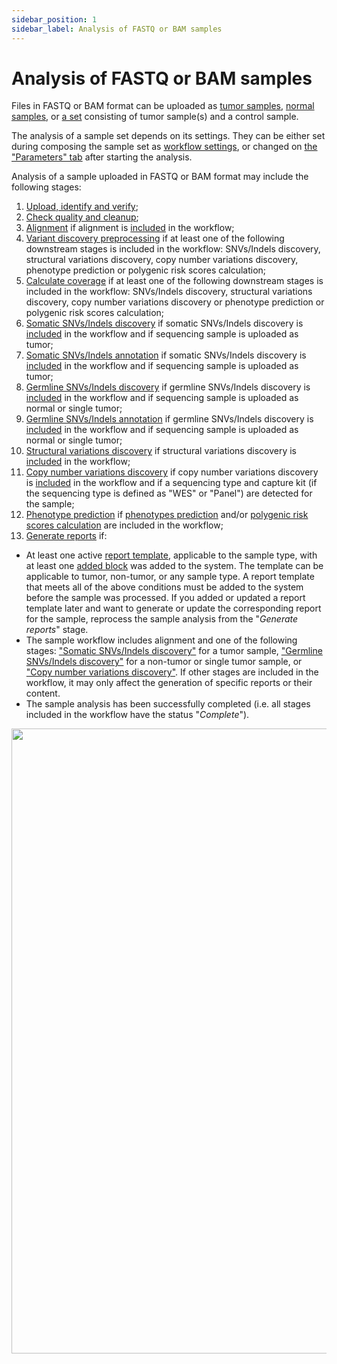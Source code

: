 ```yaml
---
sidebar_position: 1
sidebar_label: Analysis of FASTQ or BAM samples
---
```


# Analysis of FASTQ or BAM samples

Files in FASTQ or BAM format can be uploaded
as [tumor samples](/uploading-samples/tumor-only/upload-for-new-patient),
[normal samples](/uploading-samples/normal-sample/upload-for-new-patient),
or [a set](/uploading-samples/tumor-normal/upload-for-new-patient) consisting of
tumor sample(s) and a control sample.

The analysis of a sample set depends on its settings. They can be either set during composing the sample set
as [workflow settings](/settings/settings/settings), or changed on [the "Parameters" tab](/results/parameters)
after starting the analysis.

Analysis of a sample uploaded in FASTQ or BAM format may include the following stages:
1. [Upload, identify and verify](/results/workflow-details/fastq-analysis/upload-identify-verify);
2. [Check quality and cleanup](/results/workflow-details/fastq-analysis/check-quality-and-cleanup);
3. [Alignment](/results/workflow-details/fastq-analysis/alignment) if alignment
is [included](/settings/settings/alignment-settings) in the workflow;
4. [Variant discovery preprocessing](/results/workflow-details/fastq-analysis/variant-discovery-preprocessing)
if at least one of the following downstream stages is included in the workflow:
SNVs/Indels discovery, structural variations discovery, copy number variations discovery, phenotype prediction
or polygenic risk scores calculation;
5. [Calculate coverage](/results/workflow-details/fastq-analysis/calculate-coverage)
if at least one of the following downstream stages is included in the workflow:
SNVs/Indels discovery, structural variations discovery, copy number variations discovery or phenotype prediction
or polygenic risk scores calculation;
6. [Somatic SNVs/Indels discovery](/results/workflow-details/fastq-analysis/somatic-snvs-indels#somatic-variants-discovery)
if somatic SNVs/Indels discovery is [included](/settings/settings/variant-discovery-settings#somatic-snvs-discovery)
in the workflow and if sequencing sample is uploaded as tumor;
7. [Somatic SNVs/Indels annotation](/results/workflow-details/fastq-analysis/somatic-snvs-indels#annotate-variants)
if somatic SNVs/Indels discovery is [included](/settings/settings/variant-discovery-settings#somatic-snvs-discovery)
in the workflow and if sequencing sample is uploaded as tumor;
8. [Germline SNVs/Indels discovery](/results/workflow-details/fastq-analysis/germline-snvs-indels#germline-variants-discovery)
if germline SNVs/Indels discovery is [included](/settings/settings/variant-discovery-settings#germline-snvs-discovery)
in the workflow and if sequencing sample is uploaded as normal or single tumor;
7. [Germline SNVs/Indels annotation](/results/workflow-details/fastq-analysis/germline-snvs-indels#annotate-variants)
if germline SNVs/Indels discovery is [included](/settings/settings/variant-discovery-settings#germline-snvs-discovery)
in the workflow and if sequencing sample is uploaded as normal or single tumor;
8. [Structural variations discovery](/results/workflow-details/fastq-analysis/structural-variations)
if structural variations discovery is [included](/settings/settings/variant-discovery-settings#sv-discovery) in
the workflow;
9. [Copy number variations discovery](/results/workflow-details/fastq-analysis/cnv-discovery)
if copy number variations discovery is [included](/settings/settings/variant-discovery-settings#cnv-discovery) in
the workflow and if a sequencing type and capture kit (if the sequencing type is defined as "WES" or "Panel")
are detected for the sample;
10. [Phenotype prediction](/results/workflow-details/fastq-analysis/phenotypes)
if [phenotypes prediction](/settings/settings/variant-discovery-settings#enable-phenotype-prediction) and/or
[polygenic risk scores calculation](/settings/settings/variant-discovery-settings#polygenic-risk-scores-calculation)
are included in the workflow;
11. [Generate reports](/results/workflow-details/fastq-analysis/report-generation) if:
- At least one active [report template](/settings/report-templates/report-templates), applicable to the sample type,
with at least one [added block](/settings/report-templates/report-templates#add-block) was added to the system.
The template can be applicable to tumor, non-tumor, or any sample type. A report template that meets all of the
above conditions must be added to the system before the sample was processed. If you added or updated a report
template later and want to generate or update the corresponding report for the sample, reprocess the sample analysis
from the "*Generate reports*" stage.
- The sample workflow includes alignment and one of the following
stages: ["Somatic SNVs/Indels discovery"](/results/workflow-details/fastq-analysis/somatic-snvs-indels) for a
tumor sample, ["Germline SNVs/Indels discovery"](/results/workflow-details/fastq-analysis/germline-snvs-indels) for
a non-tumor or single tumor sample,
or ["Copy number variations discovery"](/results/workflow-details/fastq-analysis/cnv-discovery).
If other stages are included in the workflow, it may only affect the generation of specific reports or their content.
- The sample analysis has been successfully completed (i.e. all stages included in the workflow have the status
"*Complete*").

<p align="center">
<img src={require('/img/eng/fq_pipeline.png').default} width="1000"/>
</p>
